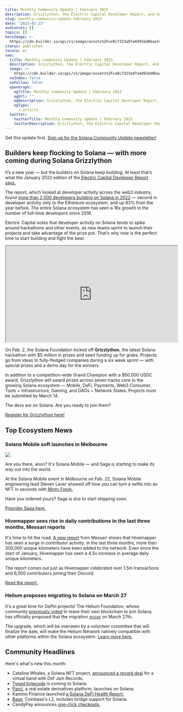 ```yaml
---
title: Monthly Community Update | February 2023
description: Grizzlython, the Electric Capital Developer Report, and more updates.
slug: monthly-community-update-february-2023
date: "2023-02-23"
audiences: []
topics: []
heroImage: >-
  https://cdn.builder.io/api/v1/image/assets%2Fce0c7323a97a4d91bd0baa7490ec9139%2F913b463be3224aa68c90f1ae608883d6
status: published
locale: en
seo:
  title: Monthly Community Update | February 2023
  description: Grizzlython, the Electric Capital Developer Report, and more updates.
  image: >-
    https://cdn.builder.io/api/v1/image/assets%2Fce0c7323a97a4d91bd0baa7490ec9139%2F913b463be3224aa68c90f1ae608883d6
  noIndex: false
  noFollow: false
  openGraph:
    ogTitle: Monthly Community Update | February 2023
    ogUrl: ""
    ogDescription: Grizzlython, the Electric Capital Developer Report, and more updates.
    ogType:
      - article
  twitter:
    twitterTitle: Monthly Community Update | February 2023
    twitterDescription: Grizzlython, the Electric Capital Developer Report, and more updates.
---
```


Get this update first. [Sign up for the Solana Community Update newsletter!](http://eepurl.com/gOcpoL?ref=solana.ghost.io)

## **Builders keep flocking to Solana — with more coming during Solana Grizzlython**

It’s a new year — but the builders on Solana keep building. At least that’s what the January 2022 edition of the [Electric Capital Developer Report says.](https://solana.com/2023outlook?ref=solana.ghost.io)

The report, which looked at developer activity across the web3 industry, found [more than 2,000 developers building on Solana in 2022](https://mobile.twitter.com/solana/status/1615398642717687842?ref=solana.ghost.io) — second in developer activity only to the Ethereum ecosystem, and up 83% from the year before. The entire Solana ecosystem has seen a 16x growth in the number of full-time developers since 2018.

Electric Capital notes that developer activity on Solana tends to spike around hackathons and other events, as new teams sprint to launch their projects and take advantage of the prize pot. That’s why now is the perfect time to start building and fight the bear.

<iframe
  width="560"
  height="315"
  src="https://www.youtube.com/embed/gjVwjISLPZo"
  title="YouTube video player"
  allow="accelerometer; autoplay; clipboard-write; encrypted-media; gyroscope; picture-in-picture; web-share"
  allowfullscreen=""
></iframe>

On Feb. 2, the Solana Foundation kicked off **Grizzlython**, the latest Solana hackathon with $5 million in prizes and seed funding up for grabs. Projects go from ideas to fully-fledged companies during a six week sprint — with special prizes and a demo day for the winners.

In addition to a competition-wide Grand Champion with a $50,000 USDC award, Grizzlython will award prizes across seven tracks core to the growing Solana ecosystem — Mobile, DeFi, Payments, Web3 Consumer, Tools + Infrastructure, Gaming, and DAOs + Network States. Projects must be submitted by March 14.

The devs are on Solana. Are you ready to join them?

[Register for Grizzlython here!](https://solana.com/grizzlython?ref=solana.ghost.io)

## **Top Ecosystem News**

### **Solana Mobile soft launches in Melbourne**

![](/monthly-community-update-february-2023/image-1.jpg)

Are you there, anon? It's Solana Mobile — and Saga is starting to make its way out into the world.

At the Solana Mobile event in Melbourne on Feb. 22, Solana Mobile engineering lead Steven Laver showed off how you can turn a selfie into an NFT in seconds with [Minty Fresh.](https://twitter.com/solanamobile/status/1628488700790464512?ref=solana.ghost.io)

Have you ordered yours? Saga is due to start shipping soon.

[Preorder Saga here.](https://solanamobile.com/?ref=solana.ghost.io)

### **Hivemapper sees rise in daily contributions in the last three months, Messari reports**

It's time to hit the road. [A new report](https://twitter.com/MessariCrypto/status/1626237156808335361?ref=solana.ghost.io) from Messari shows that Hivemapper has seen a surge in contributor activity. In the last three months, more than 300,000 unique kilometers have been added to the network. Even since the start of January, Hivemapper has seen a 4.5x increase in average daily unique kilometers.

The report comes out just as Hivemapper celebrated over 1.5m transactions and 6,000 contributors joining their Discord.

[Read the report.](https://messari.io/report/mapping-the-growth-of-hivemapper-s-network?utm_source=twitter_messaricrypto&utm_medium=organic_social&utm_campaign=hivemapper_growth)

### **Helium proposes migrating to Solana on March 27**

It's a great time for DePin projects! The Helium Foundation, whose community [previously voted](https://www.coindesk.com/tech/2022/09/22/helium-ditches-own-blockchain-in-favor-of-solana-after-community-vote/?ref=solana.ghost.io) to leave their own blockchain to join Solana, has officially proposed that the migration [occur](https://blog.helium.com/the-next-era-of-the-helium-network-begins-on-march-27th-6d08f2b048e0?ref=solana.ghost.io) on March 27th.

The upgrade, which will be overseen by a volunteer committee that will finalize the date, will make the Helium Network natively compatible with other platforms within the Solana ecosystem. [Learn more here.](https://blog.helium.com/the-next-era-of-the-helium-network-begins-on-march-27th-6d08f2b048e0?ref=solana.ghost.io)

## **Community Headlines**

Here's what's new this month:

- Catalina Whales, a Solana NFT project, [announced a record deal](https://twitter.com/catalinawhales/status/1623357771981721600?ref=solana.ghost.io) for a virtual band with Def Jam Records.
- [Typed bytecode](https://twitter.com/aeyakovenko/status/1623755609735852032?ref=solana.ghost.io) is coming to Solana.
- [Parcl,](https://twitter.com/Parcl/status/1625877701231022087?ref=solana.ghost.io) a real estate derivatives platform, launches on Solana.
- Kamino Finance launched [a Solana DeFi Health Report.](https://twitter.com/Kamino_Finance/status/1626709767468072960?ref=solana.ghost.io)
- [Base,](https://twitter.com/BuildOnBase/status/1628759585182953472?ref=solana.ghost.io) Coinbase's L2, includes bridge support for Solana.
- CandyPay announces [one-click checkouts.](https://twitter.com/candypayfun/status/1621227243006734337?ref=solana.ghost.io)
